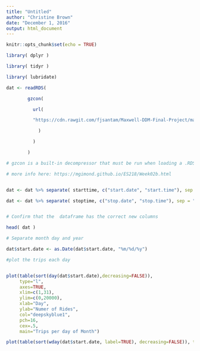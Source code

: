 ---
title: "Untitled"
author: "Christine Brown"
date: "December 1, 2016"
output: html_document
---

```{r setup, include=FALSE}
knitr::opts_chunk$set(echo = TRUE)
```


```{r}
library( dplyr )

library( tidyr )

library( lubridate)

dat <- readRDS(

        gzcon(

          url(

          "https://cdn.rawgit.com/fjsantam/Maxwell-DDM-Final-Project/master/NYC%20Bike%20Share%20Data.rds"

            )

          )

        )

# gzcon is a built-in decompressor that must be run when loading a .RDS straight from a website.

# more info here: https://mgimond.github.io/ES218/Week02b.html


dat <- dat %>% separate( starttime, c("start.date", "start.time"), sep = " " )

dat <- dat %>% separate( stoptime, c("stop.date", "stop.time"), sep = " " )


# Confirm that the  dataframe has the correct new columns

head( dat )

# Separate month day and year

dat$start.date <- as.Date(dat$start.date, "%m/%d/%y")

#plot the trips each day


plot(table(sort(day(dat$start.date),decreasing=FALSE)),
     type="l",
     axes=TRUE,
     xlim=c(1,31),
     ylim=c(0,20000),
     xlab="Day",
     ylab="Numer of Rides",
     col="deepskyblue1",
     pch=16,
     cex=.5,
     main="Trips per day of Month")

plot(table(sort(wday(dat$start.date, label=TRUE), decreasing=FALSE)), type="h")
```

